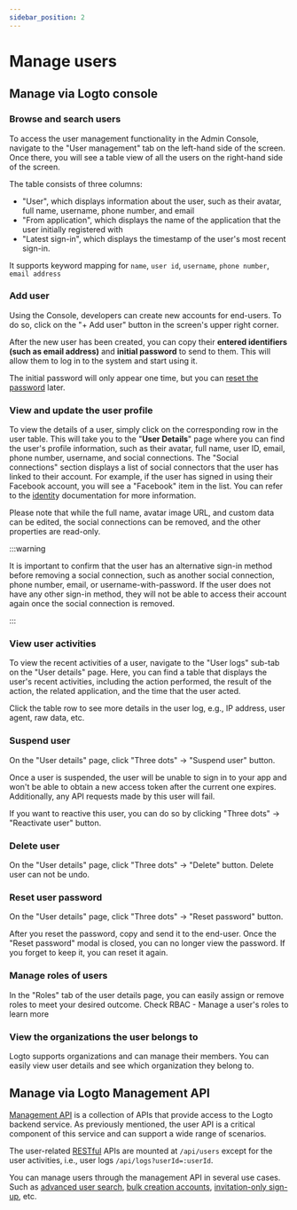 ```yaml
---
sidebar_position: 2
---
```


# Manage users

## Manage via Logto console

### Browse and search users

To access the user management functionality in the Admin Console, navigate to the "User management" tab on the left-hand side of the screen. Once there, you will see a table view of all the users on the right-hand side of the screen.

The table consists of three columns:

- "User", which displays information about the user, such as their avatar, full name, username, phone number, and email
- "From application", which displays the name of the application that the user initially registered with
- "Latest sign-in", which displays the timestamp of the user's most recent sign-in.

It supports keyword mapping for `name`, `user id`, `username`, `phone number`, `email address`

### Add user

Using the Console, developers can create new accounts for end-users. To do so, click on the "+ Add user" button in the screen's upper right corner.

After the new user has been created, you can copy their **entered identifiers (such as email address)** and **initial password** to send to them. This will allow them to log in to the system and start using it.

The initial password will only appear one time, but you can [reset the password](./#reset-user-password) later.

### View and update the user profile

To view the details of a user, simply click on the corresponding row in the user table. This will take you to the "**User Details**" page where you can find the user's profile information, such as their avatar, full name, user ID, email, phone number, username, and social connections. The "Social connections" section displays a list of social connectors that the user has linked to their account. For example, if the user has signed in using their Facebook account, you will see a "Facebook" item in the list. You can refer to the [identit](https://docs.logto.io/docs/references/users/social-identities)y documentation for more information.

Please note that while the full name, avatar image URL, and custom data can be edited, the social connections can be removed, and the other properties are read-only.

:::warning

It is important to confirm that the user has an alternative sign-in method before removing a social connection, such as another social connection, phone number, email, or username-with-password. If the user does not have any other sign-in method, they will not be able to access their account again once the social connection is removed.

:::

### View user activities

To view the recent activities of a user, navigate to the "User logs" sub-tab on the "User details" page. Here, you can find a table that displays the user's recent activities, including the action performed, the result of the action, the related application, and the time that the user acted.

Click the table row to see more details in the user log, e.g., IP address, user agent, raw data, etc.

### Suspend user

On the "User details" page, click "Three dots" -> "Suspend user" button.

Once a user is suspended, the user will be unable to sign in to your app and won't be able to obtain a new access token after the current one expires. Additionally, any API requests made by this user will fail.

If you want to reactive this user, you can do so by clicking "Three dots" -> "Reactivate user" button.

### Delete user

On the "User details" page, click "Three dots" -> "Delete" button. Delete user can not be undo.

### Reset user password

On the "User details" page, click "Three dots" -> "Reset password" button.

After you reset the password, copy and send it to the end-user. Once the "Reset password" modal is closed, you can no longer view the password. If you forget to keep it, you can reset it again.

### Manage roles of users

In the "Roles" tab of the user details page, you can easily assign or remove roles to meet your desired outcome. Check RBAC - Manage a user's roles to learn more

### View the organizations the user belongs to

Logto supports organizations and can manage their members. You can easily view user details and see which organization they belong to.

## Manage via Logto Management API

[Management API](/concepts/core-service/#management-api) is a collection of APIs that provide access to the Logto backend service. As previously mentioned, the user API is a critical component of this service and can support a wide range of scenarios.

The user-related [RESTful](https://en.wikipedia.org/wiki/Representational_state_transfer) APIs are mounted at `/api/users` except for the user activities, i.e., user logs `/api/logs?userId=:userId`.

You can manage users through the management API in several use cases. Such as [advanced user search](/user-management/advanced-user-search), [bulk creation accounts](https://bump.sh/logto/doc/logto-management-api/operation/operation-createuser), [invitation-only sign-up](/end-user-flows/sign-up-and-sign-in/disable-user-registration), etc.
